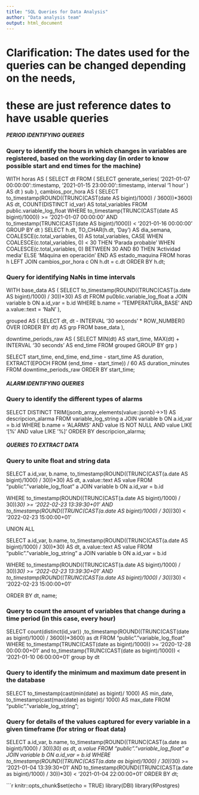 ```yaml
---
title: "SQL Queries for Data Analysis"
author: "Data analysis team"
output: html_document
---
```


# Clarification: The dates used for the queries can be changed depending on the needs,
# these are just reference dates to have usable queries


##### PERIOD IDENTIFYING QUERIES #####

### Query to identify the hours in which changes in variables are registered, based on the working day (in order to know possible start and end times for the machine)

WITH horas AS (
  SELECT dt FROM (
    SELECT generate_series(
      '2021-01-07 00:00:00'::timestamp,
      '2021-01-15 23:00:00'::timestamp,
      interval '1 hour'
    ) AS dt
  ) sub
),
cambios_por_hora AS (
  SELECT 
    to_timestamp(ROUND((TRUNC(CAST(date AS bigint)/1000) / 3600))*3600) AS dt,
    COUNT(DISTINCT id_var) AS total_variables
  FROM public.variable_log_float
  WHERE to_timestamp(TRUNC(CAST(date AS bigint)/1000)) >= '2021-01-07 00:00:00'
    AND to_timestamp(TRUNC(CAST(date AS bigint)/1000)) < '2021-01-16 00:00:00'
  GROUP BY dt
)
SELECT
  h.dt,
  TO_CHAR(h.dt, 'Day') AS dia_semana,
  COALESCE(c.total_variables, 0) AS total_variables,
  CASE 
    WHEN COALESCE(c.total_variables, 0) < 30 THEN 'Parada probable'
    WHEN COALESCE(c.total_variables, 0) BETWEEN 30 AND 80 THEN 'Actividad media'
    ELSE 'Máquina en operación'
  END AS estado_maquina
FROM horas h
LEFT JOIN cambios_por_hora c ON h.dt = c.dt
ORDER BY h.dt;

### Query for identifying NaNs in time intervals

WITH base_data AS (
    SELECT 
        to_timestamp(ROUND((TRUNC(CAST(a.date AS bigint)/1000) / 30))*30) AS dt
    FROM pu0blic.variable_log_float a
    JOIN variable b ON a.id_var = b.id
    WHERE b.name = 'TEMPERATURA_BASE' AND a.value::text = 'NaN'
),

grouped AS (
    SELECT 
        dt,
        dt - INTERVAL '30 seconds' * ROW_NUMBER() OVER (ORDER BY dt) AS grp
    FROM base_data
),

downtime_periods_raw AS (
    SELECT 
        MIN(dt) AS start_time,
        MAX(dt) + INTERVAL '30 seconds' AS end_time
    FROM grouped
    GROUP BY grp
)

SELECT 
    start_time,
    end_time,
    end_time - start_time AS duration,
    EXTRACT(EPOCH FROM (end_time - start_time)) / 60 AS duration_minutes
FROM downtime_periods_raw
ORDER BY start_time;

##### ALARM IDENTIFYING QUERIES #####

### Query to identify the different types of alarms

SELECT DISTINCT
    TRIM(jsonb_array_elements(value::jsonb)->>1) AS descripcion_alarma
FROM variable_log_string a
JOIN variable b ON a.id_var = b.id
WHERE b.name = 'ALARMS'
  AND value IS NOT NULL
  AND value LIKE '[%'
  AND value LIKE '%]'
ORDER BY descripcion_alarma;



##### QUERIES TO EXTRACT DATA #####

### Query to unite float and string data

SELECT 
    a.id_var,
    b.name,
    to_timestamp(ROUND((TRUNC(CAST(a.date AS bigint)/1000) / 30))*30) AS dt,
    a.value::text AS value
FROM "public"."variable_log_float" a
JOIN variable b 
    ON a.id_var = b.id

WHERE to_timestamp(ROUND((TRUNC(CAST(a.date AS bigint)/1000) / 30))*30) >= '2022-02-23 13:39:30+01'
  AND to_timestamp(ROUND((TRUNC(CAST(a.date AS bigint)/1000) / 30))*30) < '2022-02-23 15:00:00+01'

UNION ALL

SELECT 
    a.id_var,
    b.name,
    to_timestamp(ROUND((TRUNC(CAST(a.date AS bigint)/1000) / 30))*30) AS dt,
    a.value::text AS value
FROM "public"."variable_log_string" a
JOIN variable b 
    ON a.id_var = b.id

WHERE to_timestamp(ROUND((TRUNC(CAST(a.date AS bigint)/1000) / 30))*30) >= '2022-02-23 13:39:30+01'
  AND to_timestamp(ROUND((TRUNC(CAST(a.date AS bigint)/1000) / 30))*30) < '2022-02-23 15:00:00+01'

ORDER BY dt, name;

### Query to count the amount of variables that change during a time period (in this case, every hour)

SELECT count(distinct(id_var)) ,to_timestamp(ROUND((TRUNC(CAST(date as bigint)/1000) / 3600))*3600) 
as dt FROM "public"."variable_log_float" 
WHERE to_timestamp(TRUNC(CAST(date as bigint)/1000)) >= '2020-12-28 00:00:00+01' 
and to_timestamp(TRUNC(CAST(date as bigint)/1000)) < '2021-01-10 06:00:00+01'
group by dt

### Query to identify the minimum and maximum date present in the database

SELECT to_timestamp(cast(min(date) as bigint)/ 1000) AS min_date, 
to_timestamp(cast(max(date) as bigint)/ 1000) AS max_date 
FROM "public"."variable_log_string";

### Query for details of the values captured for every variable in a given timeframe (for string or float data)

SELECT 
    a.id_var,
    b.name,
    to_timestamp(ROUND((TRUNC(CAST(a.date as bigint)/1000) / 30))*30) as dt,
    a.value
FROM "public"."variable_log_float" a
JOIN variable b 
    ON a.id_var = b.id
WHERE to_timestamp(ROUND((TRUNC(CAST(a.date as bigint)/1000) / 30))*30) >= '2021-01-04 13:39:30+01'
  AND to_timestamp(ROUND((TRUNC(CAST(a.date as bigint)/1000) / 30))*30) < '2021-01-04 22:00:00+01'
ORDER BY dt;





```r
knitr::opts_chunk$set(echo = TRUE)
library(DBI)
library(RPostgres)
